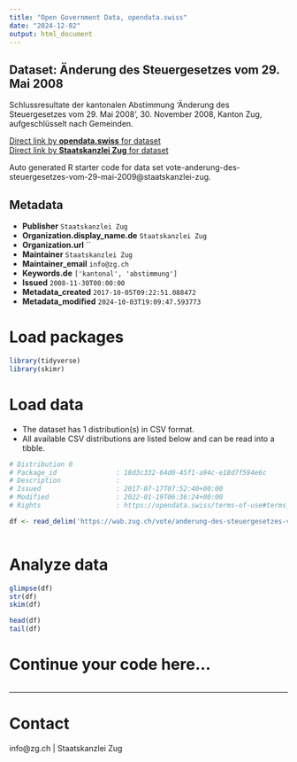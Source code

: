 ```yaml
---
title: "Open Government Data, opendata.swiss"
date: "2024-12-02"
output: html_document
---
```


## Dataset: Änderung des Steuergesetzes vom 29. Mai 2008

Schlussresultate der kantonalen Abstimmung 'Änderung des Steuergesetzes vom 29. Mai 2008', 30. November 2008, Kanton Zug, aufgeschlüsselt nach Gemeinden.

[Direct link by **opendata.swiss** for dataset](https://opendata.swiss/de/dataset/anderung-des-steuergesetzes-vom-29-mai-2008)<br>
[Direct link by **Staatskanzlei Zug** for dataset](https://wab.zug.ch/vote/anderung-des-steuergesetzes-vom-29-mai-2009/data)

Auto generated R starter code for data set vote-anderung-des-steuergesetzes-vom-29-mai-2009@staatskanzlei-zug.

## Metadata

- **Publisher** `Staatskanzlei Zug`
- **Organization.display_name.de** `Staatskanzlei Zug`
- **Organization.url** ``
- **Maintainer** `Staatskanzlei Zug`
- **Maintainer_email** `info@zg.ch`
- **Keywords.de** `['kantonal', 'abstimmung']`
- **Issued** `2008-11-30T00:00:00`
- **Metadata_created** `2017-10-05T09:22:51.088472`
- **Metadata_modified** `2024-10-03T19:09:47.593773`


# Load packages

```r

library(tidyverse)
library(skimr)

```

# Load data

-   The dataset has 1 distribution(s) in CSV format.
-   All available CSV distributions are listed below and can be read into a tibble.

```r

# Distribution 0
# Package_id               : 18d3c332-64d0-45f1-a94c-e18d7f594e6c
# Description              : 
# Issued                   : 2017-07-17T07:52:40+00:00
# Modified                 : 2022-01-19T06:36:24+00:00
# Rights                   : https://opendata.swiss/terms-of-use#terms_by

df <- read_delim('https://wab.zug.ch/vote/anderung-des-steuergesetzes-vom-29-mai-2009/data-csv')



```

# Analyze data

```r

glimpse(df)
str(df)
skim(df)

head(df)
tail(df)

```

# Continue your code here...

```r

```

------------------------------------------------------------------------

# Contact

info@zg.ch | Staatskanzlei Zug
